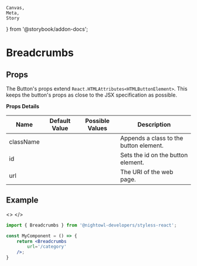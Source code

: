     Canvas,
    Meta,
    Story
} from '@storybook/addon-docs';


<Meta
    component={Breadcrumbs}
    title='Components/Breadcrumbs'
/>

# Breadcrumbs

## Props

The Button's props extend `React.HTMLAttributes<HTMLButtonElement>`. This keeps the button's 
props as close to the JSX specification as possible.

**Props Details**

| Name       | Default Value | Possible Values                      | Description                                                  |
|------------|---------------|--------------------------------------|--------------------------------------------------------------|
| className  |               |                                      | Appends a class to the button element.                       |
| id         |               |                                      | Sets the id on the button element.                           |
| url        |               |                                      | The URI of the web page.                                     |

## Example

<>
    <Breadcrumbs
        url='/category'
    />
</>

```jsx
import { Breadcrumbs } from '@nightowl-developers/styless-react';

const MyComponent = () => {
    return <Breadcrumbs
        url='/category'
    />;
}
```